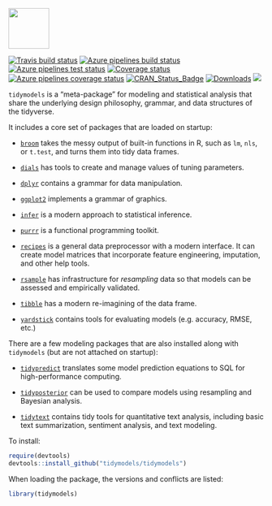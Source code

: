 <img src="tidymodels_hex.png" align="center" height = "80px" align = "middle"/>

[![Travis build status](https://travis-ci.org/tidymodels/tidymodels.svg?branch=master)](https://travis-ci.org/tidymodels/tidymodels)
[![Azure pipelines build status](https://img.shields.io/azure-devops/build/tidymodels/tidymodels/2)](https://dev.azure.com/tidymodels/tidymodels/_build/latest?definitionId=1&branchName=master)
[![Azure pipelines test status](https://img.shields.io/azure-devops/tests/tidymodels/tidymodels/2?color=brightgreen&compact_message)](https://dev.azure.com/tidymodels/tidymodels/_build/latest?definitionId=1&branchName=master)
[![Coverage status](https://codecov.io/gh/tidymodels/tidymodels/branch/master/graph/badge.svg)](https://codecov.io/github/tidymodels/tidymodels?branch=master)
[![Azure pipelines coverage status](https://img.shields.io/azure-devops/coverage/tidymodels/tidymodels/2)](https://dev.azure.com/tidymodels/tidymodels/_build/latest?definitionId=1&branchName=master)
[![CRAN_Status_Badge](http://www.r-pkg.org/badges/version/tidymodels)](http://cran.r-project.org/web/packages/tidymodels)
[![Downloads](http://cranlogs.r-pkg.org/badges/tidymodels)](http://cran.rstudio.com/package=tidymodels)
![](https://img.shields.io/badge/lifecycle-experimental-orange.svg)


`tidymodels` is a "meta-package" for modeling and statistical analysis that share the underlying design philosophy, grammar, and data structures of the tidyverse.

It includes a core set of packages that are loaded on startup:

* [`broom`](https://broom.tidyverse.org/) takes the messy output of built-in functions in R, such as `lm`, `nls`, or `t.test`, and turns them into tidy data frames.

* [`dials`](https://tidymodels.github.io/dials/) has tools to create and manage values of tuning parameters.

* [`dplyr`](http://dplyr.tidyverse.org) contains a grammar for data manipulation. 

* [`ggplot2`](http://ggplot2.tidyverse.org) implements a grammar of graphics. 

* [`infer`](http://infer.netlify.com/) is a modern approach to statistical inference.

* [`purrr`](http://purrr.tidyverse.org) is a functional programming toolkit.

* [`recipes`](https://tidymodels.github.io/recipes/) is a general data preprocessor with a modern interface. It can create model matrices that incorporate feature engineering, imputation, and other help tools.

* [`rsample`](https://tidymodels.github.io/rsample/) has infrastructure for _resampling_ data so that models can be assessed and empirically validated. 

* [`tibble`](http://tibble.tidyverse.org) has a modern re-imagining of the data frame.
 
* [`yardstick`](https://tidymodels.github.io/yardstick/) contains tools for evaluating models (e.g. accuracy, RMSE, etc.)

There are a few modeling packages that are also installed along with `tidymodels` (but are not attached on startup): 

* [`tidypredict`](http://tidypredict.netlify.com/) translates some model prediction equations to SQL for high-performance computing.

* [`tidyposterior`](https://tidymodels.github.io/tidyposterior/) can be used to compare models using resampling and Bayesian analysis.

* [`tidytext`](https://github.com/juliasilge/tidytext) contains tidy tools for quantitative text analysis, including basic text summarization, sentiment analysis, and text modeling.


To install:

```r
require(devtools)
devtools::install_github("tidymodels/tidymodels")
```

When loading the package, the versions and conflicts are listed:


```r
library(tidymodels)
```
  
